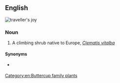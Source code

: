 ==English==
[[Image:Clematis vitalba flowers 230702.jpg|thumb|'''traveller's joy''']]
{{wikipedia}}
{{wikispecies}}
{{rfi|en}}

===Noun===
{{en-noun|head=[[traveller]][['s]] [[joy]]|-}}

# A climbing shrub native to Europe, ''[[Clematis vitalba]]''

====Synonyms====
* {{sense|Clematis vitalba}} {{l|en|old man's beard}}

[[Category:en:Buttercup family plants]]